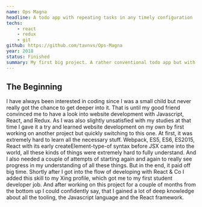 ```yaml
---
name: Ops Magna
headline: A todo app with repeating tasks in any timely configuration
techs:
    - react
    - redux
    - git
github: https://github.com/tavnvs/Ops-Magna
year: 2018
status: Finished
summary: My first big project. A rather conventional todo app but with capabilities to define recurring tasks in a very flexible way, e.g. recurring every 5th last day in a month or every 20th day of a year. I created it with React and Redux which I got recommended to work on by a good friend who then finally dragged me into the world of coding. I spent a lot of time on it, developed it end-to-end on my own and in the end had a quite well-working end product. It was still only a website but I even used it for a short time on my phone for myself.
---
```


## The Beginning

I have always been interested in coding since I was a small child but never really got the chance to get deeper into it. That is until my good friend convinced me to have a look into website development with Javascript, React, and Redux. As I was also slightly unsatisfied with my studies at that time I gave it a try and learned website development on my own by first working on another project but quickly switching to this one. At first, it was extremely hard to learn all the necessary stuff. Webpack, ES5, ES6, ES2015, React with its early createElement-type-of syntax before JSX came into the world, all these kinds of things were extremely hard to fully understand. And I also needed a couple of attempts of starting again and again to really see progress in my understanding of all these things. But in the end, it paid off big time. Shortly after I got into the flow of developing with React & Co I added this skill to my Xing profile, which got me to my first student developer job. And after working on this project for a couple of months from the bottom up I could confidently say, that I gained a lot of deep knowledge about all the tooling, the Javascript language and the React framework.
